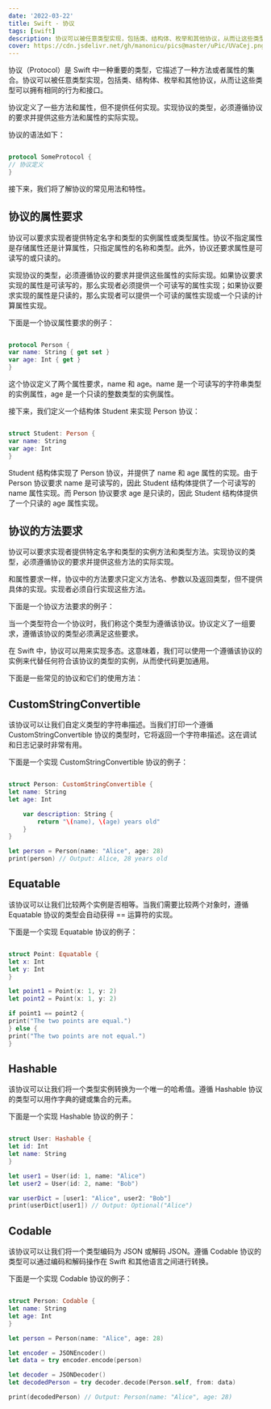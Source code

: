 ```yaml
---
date: '2022-03-22'
title: Swift - 协议
tags: [swift]
description: 协议可以被任意类型实现，包括类、结构体、枚举和其他协议，从而让这些类型可以拥有相同的行为和接口。
cover: https://cdn.jsdelivr.net/gh/manonicu/pics@master/uPic/UVaCej.png
---
```


协议（Protocol）是 Swift 中一种重要的类型，它描述了一种方法或者属性的集合。协议可以被任意类型实现，包括类、结构体、枚举和其他协议，从而让这些类型可以拥有相同的行为和接口。

协议定义了一些方法和属性，但不提供任何实现。实现协议的类型，必须遵循协议的要求并提供这些方法和属性的实际实现。

协议的语法如下：

```swift

protocol SomeProtocol {
// 协议定义
}
```

接下来，我们将了解协议的常见用法和特性。

## 协议的属性要求

协议可以要求实现者提供特定名字和类型的实例属性或类型属性。协议不指定属性是存储属性还是计算属性，只指定属性的名称和类型。此外，协议还要求属性是可读写的或只读的。

实现协议的类型，必须遵循协议的要求并提供这些属性的实际实现。如果协议要求实现的属性是可读写的，那么实现者必须提供一个可读写的属性实现；如果协议要求实现的属性是只读的，那么实现者可以提供一个可读的属性实现或一个只读的计算属性实现。

下面是一个协议属性要求的例子：

```swift

protocol Person {
var name: String { get set }
var age: Int { get }
}
```

这个协议定义了两个属性要求，name 和 age。name 是一个可读写的字符串类型的实例属性，age 是一个只读的整数类型的实例属性。

接下来，我们定义一个结构体 Student 来实现 Person 协议：

```swift

struct Student: Person {
var name: String
var age: Int
}
```

Student 结构体实现了 Person 协议，并提供了 name 和 age 属性的实现。由于 Person 协议要求 name 是可读写的，因此 Student 结构体提供了一个可读写的 name 属性实现。而 Person 协议要求 age 是只读的，因此 Student 结构体提供了一个只读的 age 属性实现。

## 协议的方法要求

协议可以要求实现者提供特定名字和类型的实例方法和类型方法。实现协议的类型，必须遵循协议的要求并提供这些方法的实际实现。

和属性要求一样，协议中的方法要求只定义方法名、参数以及返回类型，但不提供具体的实现。实现者必须自行实现这些方法。

下面是一个协议方法要求的例子：

当一个类型符合一个协议时，我们称这个类型为遵循该协议。协议定义了一组要求，遵循该协议的类型必须满足这些要求。

在 Swift 中，协议可以用来实现多态。这意味着，我们可以使用一个遵循该协议的实例来代替任何符合该协议的类型的实例，从而使代码更加通用。

下面是一些常见的协议和它们的使用方法：

## CustomStringConvertible

该协议可以让我们自定义类型的字符串描述。当我们打印一个遵循 CustomStringConvertible 协议的类型时，它将返回一个字符串描述。这在调试和日志记录时非常有用。

下面是一个实现 CustomStringConvertible 协议的例子：

```swift

struct Person: CustomStringConvertible {
let name: String
let age: Int

    var description: String {
        return "\(name), \(age) years old"
    }
}

let person = Person(name: "Alice", age: 28)
print(person) // Output: Alice, 28 years old
```

## Equatable

该协议可以让我们比较两个实例是否相等。当我们需要比较两个对象时，遵循 Equatable 协议的类型会自动获得 == 运算符的实现。

下面是一个实现 Equatable 协议的例子：

```swift

struct Point: Equatable {
let x: Int
let y: Int
}

let point1 = Point(x: 1, y: 2)
let point2 = Point(x: 1, y: 2)

if point1 == point2 {
print("The two points are equal.")
} else {
print("The two points are not equal.")
}
```

## Hashable

该协议可以让我们将一个类型实例转换为一个唯一的哈希值。遵循 Hashable 协议的类型可以用作字典的键或集合的元素。

下面是一个实现 Hashable 协议的例子：

```swift

struct User: Hashable {
let id: Int
let name: String
}

let user1 = User(id: 1, name: "Alice")
let user2 = User(id: 2, name: "Bob")

var userDict = [user1: "Alice", user2: "Bob"]
print(userDict[user1]) // Output: Optional("Alice")
```

## Codable

该协议可以让我们将一个类型编码为 JSON 或解码 JSON。遵循 Codable 协议的类型可以通过编码和解码操作在 Swift 和其他语言之间进行转换。

下面是一个实现 Codable 协议的例子：

```swift

struct Person: Codable {
let name: String
let age: Int
}

let person = Person(name: "Alice", age: 28)

let encoder = JSONEncoder()
let data = try encoder.encode(person)

let decoder = JSONDecoder()
let decodedPerson = try decoder.decode(Person.self, from: data)

print(decodedPerson) // Output: Person(name: "Alice", age: 28)
```

